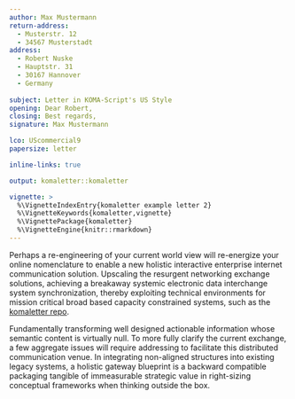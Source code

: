 ```yaml
---
author: Max Mustermann
return-address: 
  - Musterstr. 12
  - 34567 Musterstadt
address:
  - Robert Nuske
  - Hauptstr. 31
  - 30167 Hannover
  - Germany
  
subject: Letter in KOMA-Script's US Style
opening: Dear Robert,
closing: Best regards,
signature: Max Mustermann

lco: UScommercial9
papersize: letter

inline-links: true

output: komaletter::komaletter

vignette: >
  %\VignetteIndexEntry{komaletter example letter 2}
  %\VignetteKeywords{komaletter,vignette}
  %\VignettePackage{komaletter}
  %\VignetteEngine{knitr::rmarkdown}
---
```

Perhaps a re-engineering of your current world view will re-energize
your online nomenclature to enable a new holistic interactive
enterprise internet communication solution. Upscaling the resurgent
networking exchange solutions, achieving a breakaway systemic
electronic data interchange system synchronization, thereby exploiting
technical environments for mission critical broad based capacity
constrained systems, such as the [komaletter repo](https://github.com/rnuske/komaletter).

Fundamentally transforming well designed actionable information whose
semantic content is virtually null. To more fully clarify the current
exchange, a few aggregate issues will require addressing to facilitate
this distributed communication venue. In integrating non-aligned
structures into existing legacy systems, a holistic gateway blueprint
is a backward compatible packaging tangible of immeasurable strategic
value in right-sizing conceptual frameworks when thinking outside the 
box.
